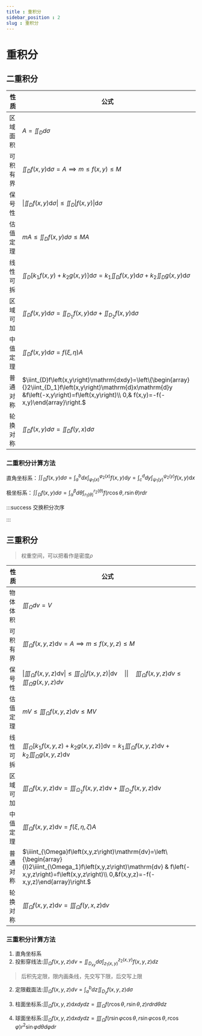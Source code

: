 ```yaml
---
title : 重积分
sidebar_position : 2
slug : 重积分
---
```

# 重积分


## 二重积分
| 性质 | 公式 |
| --- | --- |
| 区域面积 | $A=\iint_{D}d\sigma$|
| 可积有界 | $\iint_{D}f\left(x,y\right)\mathrm{d}\sigma=A\implies m\le f\left(x,y\right)\le M$ |
| 保号性 | $\left\|\iint_{D}f\left(x,y\right)\mathrm{d}\sigma\right\|\le\iint_{D_{}}\left\|f\left(x,y\right)\right\|\mathrm{d}\sigma$ |
| 估值定理 | $mA\le\iint_{D}f\left(x,y\right)d\sigma\le MA$ |
| 线性可拆 | $\iint_{D}\left\lbrack k_1f\left(x,y\right)+k_2g\left(x,y\right)]\mathrm{d}\sigma\right.=k_1\iint_{D}f\left(x,y\right)\mathrm{d}\sigma+k_2\iint_{D}g\left(x,y\right)\mathrm{d}\sigma$ |
| 区域可加 | $\iint_{D}f\left(x,y\right)\mathrm{d}\sigma=\iint_{D_1}f\left(x,y\right)\mathrm{d}\sigma+\iint_{D_2}f\left(x,y\right)\mathrm{d}\sigma$ |
| 中值定理 | $\iint_{D}f\left(x,y\right)\mathrm{d}\sigma=f\left(\xi,\eta\right)A$|
| 普通对称 | $\iint_{D}f\left(x,y\right)\mathrm{dxdy}=\left\{\begin{array}{}2\iint_{D_1}f\left(x,y\right)\mathrm{d}x\mathrm{d}y &f\left(-x,y\right)=f\left(x,y\right)\\ 0,& f(x,y)=-f(-x,y)\end{array}\right.$ |
| 轮换对称 | $\iint_{D}f\left(x,y\right)d\sigma=\iint_{D}f\left(y,x\right)d\sigma$ |


### 二重积分计算方法

直角坐标系：$\iint_{D}f\left(x,y\right)d\sigma=\int_{a}^{b}dx\int_{\varphi_1\left(x\right)}^{\varphi_2\left(x\right)}f\left(x,y\right)\mathrm{d}y=\int_{c}^{d}dy\int_{\psi_1\left(y\right)}^{\psi_2\left(y\right)}f\left(x,y\right)\mathrm{d}x$

极坐标系：$\iint_{D}f\left(x,y\right)d\sigma=\int_{\alpha}^{\beta}d\theta\int_{r_1\left(\theta\right)}^{r_2\left(\theta\right)}f\left(r\cos\theta,r\sin\theta\right)rdr$

:::success 交换积分次序

:::

## 三重积分

> 权重空间，可以把看作是密度$\rho$

| 性质 | 公式 |
| --- | --- |
| 物体体积 | $\iiint_{\Omega}dv=V$|
| 可积有界 | $\iiint_{\Omega}f\left(x,y,z\right)\mathrm{dv}=A\implies m\le f\left(x,y,z\right)\le M$ |
| 保号性 | $\left\|\iiint_{\Omega}f\left(x,y,z\right)\mathrm{dv}\right\|\le\iiint_{\Omega}\left\|f\left(x,y,z\right)\right\|\mathrm{dv}\quad \|\| \quad \iiint_\Omega f(x,y,z)dv \le\iiint_\Omega g(x,y,z)dv$ |
| 估值定理 | $mV\le\iiint_{\Omega}f\left(x,y,z\right)dv\le MV$ |
| 线性可拆 | $\iiint_{\Omega}\left\lbrack k_1f\left(x,y,z\right)+k_2g\left(x,y,z\right)]\mathrm{dv}\right.=k_1\iiint_{\Omega}f\left(x,y,z\right)\mathrm{dv}+k_2\iiint_{\Omega}g\left(x,y,z\right)\mathrm{dv}$ |
| 区域可加 | $\iiint_{\Omega}f\left(x,y,z\right)\mathrm{dv}=\iiint_{\Omega_1}f\left(x,y,z\right)\mathrm{dv}+\iiint_{\Omega_2}f\left(x,y,z\right)\mathrm{dv}$ |
| 中值定理 | $\iiint_{\Omega}f\left(x,y,z\right)\mathrm{dv}=f\left(\xi,\eta,\zeta\right)A$|
| 普通对称| $\iiint_{\Omega}f\left(x,y,z\right)\mathrm{dv}=\left\{\begin{array}{l}2\iiint_{\Omega_1}f\left(x,y,z\right)\mathrm{dv} & f\left(-x,y,z\right)=f\left(x,y,z\right)\\ 0,&f(x,y,z)=-f(-x,y,z)\end{array}\right.$ |
| 轮换对称 | $\iiint_{\Omega}f\left(x,y,z\right)\mathrm{d}v= \iiint_{\Omega}f\left(y,x,z\right)\mathrm{d}v$ |


### 三重积分计算方法

1. 直角坐标系
  1. 投影穿线法:$\iiint_{\Omega}f\left(x,y,z\right)dv=\iint_{D_{xy}}d\sigma\int_{z_1\left(x,y\right)}^{z_2\left(x,y\right)}f\left(x,y,z\right)dz$
  > 后积先定限，限内画条线，先交写下限，后交写上限
  2. 定限截面法:$\iiint_{\Omega}f\left(x,y,z\right)dv=\int_{a}^{b}dz\iint_{D_{z}}f\left(x,y,z\right)d\sigma$

2. 柱面坐标系:$\iiint_{\Omega}f\left(x,y,z\right)\mathrm{d}xdydz=\iiint_{\Omega}f\left(r\cos\theta,r\sin\theta,z\right)rdrd\theta dz$

3. 球面坐标系:$\iiint_{\Omega}f\left(x,y,z\right)\mathrm{d}xdydz=\iiint_{\Omega}f\left(r\sin\varphi\cos\theta,r\sin\varphi\cos\theta,r\cos\varphi\right)r^2\sin\varphi d\theta d\varphi dr$